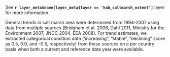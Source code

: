See **`r layer_meta$name[layer_meta$layer == 'hab_saltmarsh_extent']`** layer for more information.

General trends in salt marsh area were determined from 1994-2007 using data from multiple sources (Bridgham et al. 2006, Dahl 2011, Ministry for the Environment 2007, JNCC 2004, EEA 2008). For trend estimates, we extracted categorical condition data (‘increasing”, “stable”, “declining” score as 0.5, 0.0, and -0.5, respectively) from these sources on a per country basis when both a current and reference data year were available.
